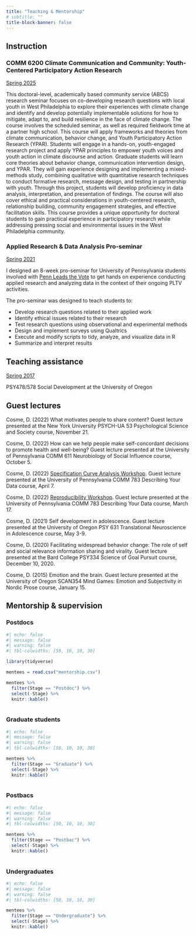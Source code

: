 ```yaml
---
title: "Teaching & Mentorship"
# subtitle: ""
title-block-banner: false
---
```


## Instruction

### COMM 6200 Climate Communication and Community: Youth-Centered Participatory Action Research

::: {.grid}

<!-- ::: {.g-col-12 .g-col-md-2} -->
<!-- ::: -->

::: {.g-col-12 .g-col-md-10}

[Spring 2025](https://www.asc.upenn.edu/graduate/courses#5219)

This doctoral-level, academically based community service (ABCS) research seminar focuses on co-developing research questions with local youth in West Philadelphia to explore their experiences with climate change and identify and develop potentially implementable solutions for how to mitigate, adapt to, and build resilience in the face of climate change. The course involves the scheduled seminar, as well as required fieldwork time at a partner high school. This course will apply frameworks and theories from climate communication, behavior change, and Youth Participatory Action Research (YPAR). Students will engage in a hands-on, youth-engaged research project and apply YPAR principles to empower youth voices and youth action in climate discourse and action. Graduate students will learn core theories about behavior change, communication intervention design, and YPAR. They will gain experience designing and implementing a mixed-methods study, combining qualitative with quantitative research techniques to conduct formative research, message design, and testing in partnership with youth. Through this project, students will develop proficiency in data analysis, interpretation, and presentation of findings. The course will also cover ethical and practical considerations in youth-centered research, relationship building, community engagement strategies, and effective facilitation skills. This course provides a unique opportunity for doctoral students to gain practical experience in participatory research while addressing pressing social and environmental issues in the West Philadelphia community.

:::

:::


### Applied Research & Data Analysis Pro-seminar

::: {.grid}

<!-- ::: {.g-col-12 .g-col-md-2} -->

<!-- ::: -->

::: {.g-col-12 .g-col-md-10}

[Spring 2021](https://dcosme.github.io/pltv-seminar/)

I designed an 8-week pro-seminar for University of Pennsylvania students involved with [Penn Leads the Vote](https://www.pennvotes.org/) to get hands on experience conducting applied research and analyzing data in the context of their ongoing PLTV activities.

The pro-seminar was designed to teach students to:

- Develop research questions related to their applied work
- Identify ethical issues related to their research
- Test research questions using observational and experimental methods
- Design and implement surveys using Qualtrics
- Execute and modify scripts to tidy, analyze, and visualize data in R
- Summarize and interpret results

:::

:::

## Teaching assistance

::: {.grid}

::: {.g-col-12 .g-col-md-10}

[Spring 2017](https://pages.uoregon.edu/psychit/Syllabi_Archive/2010s/2017/Spring_2017/478_578-Pfeifer-Sp17.pdf)

PSY478/578 Social Development at the University of Oregon

:::

:::


## Guest lectures

::: {.grid}

::: {.g-col-12 .g-col-md-10}

Cosme, D. (2022) What motivates people to share content? Guest lecture presented at the New York University PSYCH-UA 53 Psychological Science and Society course, November 21.

Cosme, D. (2022) How can we help people make self-concordant decisions to promote health and well-being? Guest lecture presented at the University of Pennsylvania COMM 611 Neurobiology of Social Influence course, October 5.

Cosme, D. (2022) [Specification Curve Analysis Workshop](https://dcosme.github.io/specification-curves/SCA_tutorial_2022). Guest lecture presented at the University of Pennsylvania COMM 783 Describing Your Data course, April 7.

Cosme, D. (2022) [Reproducibility Workshop](https://dcosme.github.io/reproducibility-workshop/presentation). Guest lecture presented at the University of Pennsylvania COMM 783 Describing Your Data course, March 17.

Cosme, D. (2021) Self development in adolescence. Guest lecture presented at the University of Oregon PSY 631 Translational Neuroscience in Adolescence course, May 3-9.

Cosme, D. (2020) Facilitating widespread behavior change: The role of self and social relevance information sharing and virality. Guest lecture presented at the Bard College PSY334 Science of Goal Pursuit course, December 10, 2020.

Cosme, D. (2015) Emotion and the brain. Guest lecture presented at the University of Oregon SCAN354 Mind Games: Emotion and Subjectivity in Nordic Prose course, January 15.

:::

:::

## Mentorship & supervision
### Postdocs
```r
#| echo: false
#| message: false
#| warning: false
#| tbl-colwidths: [50, 10, 10, 30]

library(tidyverse)

mentees = read.csv("mentorship.csv")

mentees %>%
  filter(Stage == "Postdoc") %>%
  select(-Stage) %>%
  knitr::kable()
  
```

### Graduate students
```r
#| echo: false
#| message: false
#| warning: false
#| tbl-colwidths: [50, 10, 10, 30]

mentees %>%
  filter(Stage == "Graduate") %>%
  select(-Stage) %>%
  knitr::kable()
  
```

### Postbacs
```r
#| echo: false
#| message: false
#| warning: false
#| tbl-colwidths: [50, 10, 10, 30]

mentees %>%
  filter(Stage == "Postbac") %>%
  select(-Stage) %>%
  knitr::kable()
  
```

### Undergraduates
```r
#| echo: false
#| message: false
#| warning: false
#| tbl-colwidths: [50, 10, 10, 30]

mentees %>%
  filter(Stage == "Undergraduate") %>%
  select(-Stage) %>%
  knitr::kable()
  
```
